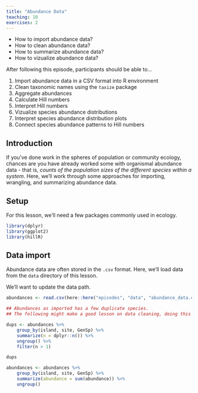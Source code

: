 ```yaml
---
title: "Abundance Data"
teaching: 10
exercises: 2
---
```


:::::::::::::::::::::::::::::::::::::: questions 

- How to import abundance data?
- How to clean abundance data?
- How to summarize abundance data?
- How to vizualize abundance data?

::::::::::::::::::::::::::::::::::::::::::::::::

::::::::::::::::::::::::::::::::::::: objectives

After following this episode, participants should be able to...

1. Import abundance data in a CSV format into R environment
2. Clean taxonomic names using the `taxize` package
3. Aggregate abundances
4. Calculate Hill numbers 
5. Interpret Hill numbers
6. Vizualize species abundance distributions
7. Interpret species abundance distribution plots
8. Connect species abundance patterns to Hill numbers





::::::::::::::::::::::::::::::::::::::::::::::::

## Introduction

If you've done work in the spheres of population or community ecology, chances are you have already worked some with organismal abundance data - that is, _counts of the population sizes of the different species within a system_. Here, we'll work through some approaches for importing, wrangling, and summarizing abundance data. 


## Setup

For this lesson, we'll need a few packages commonly used in ecology.

```r

library(dplyr)
library(ggplot2)
library(hillR)

```

## Data import 

Abundance data are often stored in the `.csv` format. Here, we'll load data from the `data` directory of this lesson.

::: instructor
We'll want to update the data path.

```r

abundances <- read.csv(here::here("episodes", "data", "abundance_data.csv")) 


```


```r
## Abundances as imported has a few duplicate species.
## The following might make a good lesson on data cleaning, doing this without explanation for now

dups <- abundances %>%
    group_by(island, site, GenSp) %>%
    summarize(n = dplyr::n()) %>%
    ungroup() %>%
    filter(n > 1)

dups

abundances <- abundances %>%
    group_by(island, site, GenSp) %>%
    summarize(abundance = sum(abundance)) %>%
    ungroup()

```



<!-- ::: challenge -->

<!-- ### Import and clean abundance data -->

<!-- Rearrange these lines of code to import and clean an abundance dataset -->

<!-- ```{r abund-import, eval = FALSE} -->
<!-- names(cleanTax) <- c('sp', 'clean_name') -->

<!-- cleanTax <- gnr_resolve(abund$sp,  -->
<!--                         best_match_only = TRUE) -->

<!-- cleanTax <- cleanTax[, c('user_supplied_name', 'matched_name')] -->


<!-- cleanTax$matched_name <- gsub(' \\(.*', '', cleanTax$matched_name) -->


<!-- library(taxize) -->

<!-- abund <- read.csv('data/abund.csv') -->

<!-- abund <- aggregate(list(abund = abund$n), list(sp = abund$clean_name), sum) -->

<!-- abund <- merge(abund, cleanTax) -->
<!-- ``` -->

<!-- :::::: solution -->

<!-- ```{r abund-import-sol, eval = FALSE} -->
<!-- library(taxize) -->

<!-- abund <- read.csv('data/abund.csv') -->

<!-- cleanTax <- gnr_resolve(abund$sp,  -->
<!--                         best_match_only = TRUE) -->

<!-- cleanTax$matched_name <- gsub(' \\(.*', '', cleanTax$matched_name) -->
<!-- cleanTax <- cleanTax[, c('user_supplied_name', 'matched_name')] -->
<!-- names(cleanTax) <- c('sp', 'clean_name') -->

<!-- abund <- merge(abund, cleanTax) -->

<!-- abund <- aggregate(list(abund = abund$n), list(sp = abund$clean_name), sum) -->
<!-- ``` -->

<!-- ::::::::::::::: -->

:::::::::::::
